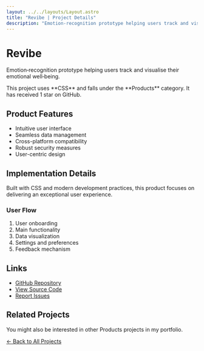 ```yaml
---
layout: ../../layouts/Layout.astro
title: "Revibe | Project Details"
description: "Emotion‑recognition prototype helping users track and visualise their emotional well‑being."
---
```



# Revibe

Emotion‑recognition prototype helping users track and visualise their emotional well‑being.

<Callout>
  This project uses **CSS** and falls under the **Products** category.
  It has received 1 star on GitHub.
</Callout>


## Product Features

- Intuitive user interface
- Seamless data management
- Cross-platform compatibility
- Robust security measures
- User-centric design



## Implementation Details

Built with CSS and modern development practices, this product focuses on delivering an exceptional user experience.

### User Flow

1. User onboarding
2. Main functionality
3. Data visualization
4. Settings and preferences
5. Feedback mechanism


## Links

- [GitHub Repository](https://github.com/spaceandrew/revibe)
- [View Source Code](https://github.com/spaceandrew/revibe/tree/main)
- [Report Issues](https://github.com/spaceandrew/revibe/issues)

## Related Projects

You might also be interested in other Products projects in my portfolio.

[← Back to All Projects](/projects)
